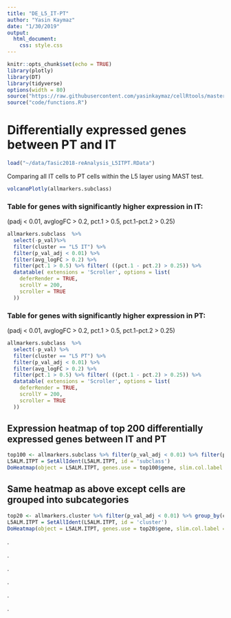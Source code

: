 ```yaml
---
title: "DE_L5_IT-PT"
author: "Yasin Kaymaz"
date: "1/30/2019"
output:
  html_document:
    css: style.css
---
```


```r
knitr::opts_chunk$set(echo = TRUE)
library(plotly)
library(DT)
library(tidyverse)
options(width = 80)
source("https://raw.githubusercontent.com/yasinkaymaz/cellRtools/master/main/functions.R")
source("code/functions.R")

```

# Differentially expressed genes between PT and IT

```r
load("~/data/Tasic2018-reAnalysis_L5ITPT.RData")
```

Comparing all IT cells to PT cells within the L5 layer using MAST test.

```r
volcanoPlotly(allmarkers.subclass)
```

### Table for genes with significantly higher expression in **IT**:

(padj < 0.01, avglogFC > 0.2, pct.1 > 0.5, pct.1-pct.2 > 0.25)

```r
allmarkers.subclass  %>%
  select(-p_val)%>%
  filter(cluster == "L5 IT") %>%
  filter(p_val_adj < 0.01) %>%
  filter(avg_logFC > 0.2) %>%
  filter(pct.1 > 0.5) %>% filter( ((pct.1 - pct.2) > 0.25)) %>%
  datatable( extensions = 'Scroller', options = list(
    deferRender = TRUE,
    scrollY = 200,
    scroller = TRUE
  ))
```


### Table for genes with significantly higher expression in **PT**:

(padj < 0.01, avglogFC > 0.2, pct.1 > 0.5, pct.1-pct.2 > 0.25)

```r
allmarkers.subclass  %>%
  select(-p_val) %>%
  filter(cluster == "L5 PT") %>%
  filter(p_val_adj < 0.01) %>%
  filter(avg_logFC > 0.2) %>%
  filter(pct.1 > 0.5) %>% filter( ((pct.1 - pct.2) > 0.25)) %>%
  datatable( extensions = 'Scroller', options = list(
    deferRender = TRUE,
    scrollY = 200,
    scroller = TRUE
  ))
```

## Expression heatmap of top 200 differentially expressed genes between **IT and PT**

```r
top100 <- allmarkers.subclass %>% filter(p_val_adj < 0.01) %>% filter(pct.1 > 0.5) %>% filter( ((pct.1 - pct.2)/max(pct.1,pct.2) > 0.7)) %>% group_by(cluster) %>% top_n(100, avg_logFC)
L5ALM.ITPT = SetAllIdent(L5ALM.ITPT, id = 'subclass')
DoHeatmap(object = L5ALM.ITPT, genes.use = top100$gene, slim.col.label = TRUE, remove.key = TRUE,group.label.loc="top",group.label.rot=T)
```

## Same heatmap as above except cells are grouped into subcategories

```r
top20 <- allmarkers.cluster %>% filter(p_val_adj < 0.01) %>% group_by(cluster) %>% top_n(20, avg_logFC)
L5ALM.ITPT = SetAllIdent(L5ALM.ITPT, id = 'cluster')
DoHeatmap(object = L5ALM.ITPT, genes.use = top20$gene, slim.col.label = TRUE, remove.key = TRUE,group.label.loc="top",group.label.rot=T)
```




.

.

.

.

.

.
